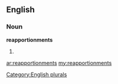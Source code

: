 ==English==

===Noun===
'''reapportionments'''

# {{plural of|[[reapportionment]]}}

[[Category:English plurals]]

[[ar:reapportionments]]
[[my:reapportionments]]